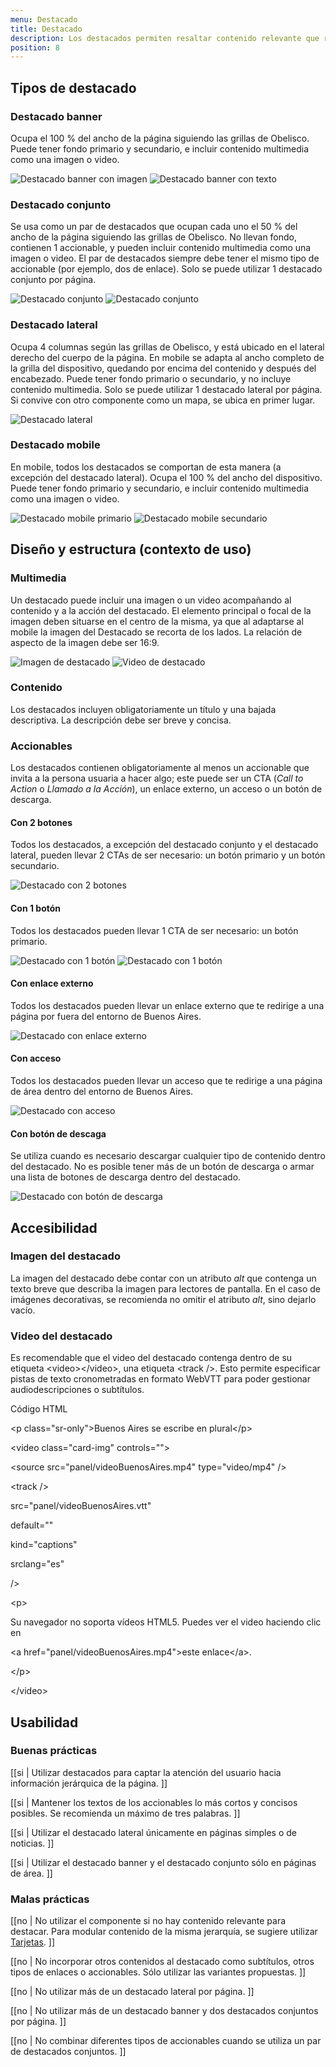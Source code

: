 ```yaml
---
menu: Destacado
title: Destacado
description: Los destacados permiten resaltar contenido relevante que requiere un nivel jerárquico mayor al resto de la información. Se usa para captar la atención de la persona usuaria incorporando imágenes, accionables y otros elementos interactivos.
position: 8
---
```


## Tipos de destacado

### Destacado banner

Ocupa el 100 % del ancho de la página siguiendo las grillas de Obelisco. Puede tener fondo primario y secundario, e incluir contenido multimedia como una imagen o video.

<div className="grisulado-50-container content-column gap-4">
  <img src="/componentes/destacado/Destacado-Banner-Imagen.svg" alt="Destacado banner con imagen" className="img-fluid m-0" />
  <img src="/componentes/destacado/Destacado-Banner-Texto.svg" alt="Destacado banner con texto" className="img-fluid m-0" />
</div>

### Destacado conjunto

Se usa como un par de destacados que ocupan cada uno el 50 % del ancho de la página siguiendo las grillas de Obelisco. No llevan fondo, contienen 1 accionable, y pueden incluir contenido multimedia como una imagen o video. El par de destacados siempre debe tener el mismo tipo de accionable (por ejemplo, dos de enlace). Solo se puede utilizar 1 destacado conjunto por página. 

<div className="grisulado-10-container box-shadow-grisulado-50 content-row gap-4">
  <img src="/componentes/destacado/Destacado-Conjunto-1.svg" alt="Destacado conjunto" className="img-fluid m-0" />
  <img src="/componentes/destacado/Destacado-Conjunto-2.svg" alt="Destacado conjunto" className="img-fluid m-0" />
</div>

### Destacado lateral

Ocupa 4 columnas según las grillas de Obelisco, y está ubicado en el lateral derecho del cuerpo de la página. En mobile se adapta al ancho completo de la grilla del dispositivo, quedando por encima del contenido y después del encabezado. Puede tener fondo primario o secundario, y no incluye contenido multimedia. Solo se puede utilizar 1 destacado lateral por página. Si convive con otro componente como un mapa, se ubica en primer lugar. 

<div className="grisulado-50-container content-row">
  <img src="/componentes/destacado/Destacado-Lateral-1.svg" alt="Destacado lateral" className="img-fluid m-0" />
</div>

### Destacado mobile

En mobile, todos los destacados se comportan de esta manera (a excepción del destacado lateral). Ocupa el 100 % del ancho del dispositivo. Puede tener fondo primario y secundario, e incluir contenido multimedia como una imagen o video.

<div className="grisulado-50-container content-row gap-4">
  <img src="/componentes/destacado/Destacado-Mobile-Primario.svg" alt="Destacado mobile primario" className="img-fluid m-0" />
  <img src="/componentes/destacado/Destacado-Mobile-Secundario.svg" alt="Destacado mobile secundario" className="img-fluid m-0" />
</div>

## Diseño y estructura (contexto de uso)

### Multimedia

Un destacado puede incluir una imagen o un video acompañando al contenido y a la acción del destacado. El elemento principal o focal de la imagen deben situarse en el centro de la misma, ya que al adaptarse al mobile la imagen del Destacado se recorta de los lados. La relación de aspecto de la imagen debe ser 16:9.

<div className="grisulado-50-container content-row gap-4">
  <img src="/componentes/destacado/Tipo-Imagen.svg" alt="Imagen de destacado" className="img-fluid m-0" />
  <img src="/componentes/destacado/Tipo-Video.svg" alt="Video de destacado" className="img-fluid m-0" />
</div>

### Contenido

Los destacados incluyen obligatoriamente un título y una bajada descriptiva. La descripción debe ser breve y concisa. 

### Accionables

Los destacados contienen obligatoriamente al menos un accionable que invita a la persona usuaria a hacer algo; este puede ser un CTA (*Call to Action* o *Llamado a la Acción*), un enlace externo, un acceso o un botón de descarga.

#### Con 2 botones

Todos los destacados, a excepción del destacado conjunto y el destacado lateral, pueden llevar 2 CTAs de ser necesario: un botón primario y un botón secundario.

<div className="grisulado-10-container box-shadow-grisulado-50 content-row gap-4">
  <img src="/componentes/destacado/Destacado-Banner.svg" alt="Destacado con 2 botones" className="img-fluid m-0" />
</div>

#### Con 1 botón

Todos los destacados pueden llevar 1 CTA de ser necesario: un botón primario.

<div className="grisulado-10-container box-shadow-grisulado-50 content-row gap-4">
  <img src="/componentes/destacado/Destacado-Conjunto-3.svg" alt="Destacado con 1 botón" className="img-fluid m-0" />
  <img src="/componentes/destacado/Destacado-Conjunto-4.svg" alt="Destacado con 1 botón" className="img-fluid m-0" />
</div>

#### Con enlace externo

Todos los destacados pueden llevar un enlace externo que te redirige a una página por fuera del entorno de Buenos Aires.

<div className="grisulado-10-container box-shadow-grisulado-50 content-row gap-4">
  <img src="/componentes/destacado/Destacado-Banner-enlace.svg" alt="Destacado con enlace externo" className="img-fluid m-0" />
</div>

#### Con acceso

Todos los destacados pueden llevar un acceso que te redirige a una página de área dentro del entorno de Buenos Aires.

<div className="grisulado-10-container box-shadow-grisulado-50 content-row gap-4">
  <img src="/componentes/destacado/Destacado-Banner-acceso.svg" alt="Destacado con acceso" className="img-fluid m-0" />
</div>

#### Con botón de descaga

Se utiliza cuando es necesario descargar cualquier tipo de contenido dentro del destacado. No es posible tener más de un botón de descarga o armar una lista de botones de descarga dentro del destacado.

<div className="grisulado-50-container content-row gap-4">
  <img src="/componentes/destacado/Destacado-Banner-descarga.svg" alt="Destacado con botón de descarga" className="img-fluid m-0" />
</div>


<h2>Accesibilidad</h2>

### Imagen del destacado

La imagen del destacado debe contar con un atributo *alt* que contenga un texto breve que describa la imagen para lectores de pantalla. En el caso de imágenes decorativas, se recomienda no omitir el atributo *alt*, sino dejarlo vacío.

### Video del destacado

Es recomendable que el video del destacado contenga dentro de su etiqueta &lt;video&gt;&lt;/video&gt;, una etiqueta &lt;track /&gt;. Esto permite especificar pistas de texto cronometradas en formato WebVTT para poder gestionar audiodescripciones o subtítulos. 

<div className="my-3 p-4 bg-light rounded-lg box-shadow-grisulado-50">
  <p className="text-info font-weight-bold small">Código HTML</p>
  <div className="font-italic">
    <p className="mb-0">&lt;p class="sr-only"&gt;Buenos Aires se escribe en plural&lt;/p&gt;</p>
    <p className="mb-0">&lt;video class="card-img" controls=""&gt;</p>
    <p className="mb-0 ml-3">&lt;source src="panel/videoBuenosAires.mp4" type="video/mp4" /&gt;</p>
    <p className="mb-0 ml-3">&lt;track /&gt;</p>
    <p className="mb-0 ml-4">src="panel/videoBuenosAires.vtt"</p>
    <p className="mb-0 ml-4">default=""</p>
    <p className="mb-0 ml-4">kind="captions"</p>
    <p className="mb-0 ml-4">srclang="es"</p>
    <p className="mb-0 ml-3">/&gt;</p>
    <p className="mb-0 ml-3">&lt;p&gt;</p>
    <p className="mb-0 ml-4">Su navegador no soporta vídeos HTML5. Puedes ver el video haciendo clic en</p>
    <p className="mb-0 ml-4">&lt;a href="panel/videoBuenosAires.mp4"&gt;este enlace&lt;/a&gt;.</p>
    <p className="mb-0 ml-3">&lt;/p&gt;</p>
    <p className="mb-0">&lt;/video&gt;</p>
  </div>
</div>

## Usabilidad

### Buenas prácticas

[[si | Utilizar destacados para captar la atención del usuario hacia información jerárquica de la página. ]]

[[si | Mantener los textos de los accionables lo más cortos y concisos posibles. Se recomienda un máximo de tres palabras. ]]

[[si | Utilizar el destacado lateral únicamente en páginas simples o de noticias. ]]

[[si | Utilizar el destacado banner y el destacado conjunto sólo en páginas de área. ]]

### Malas prácticas

[[no | No utilizar el componente si no hay contenido relevante para destacar. Para modular contenido de la misma jerarquía, se sugiere utilizar [Tarjetas](https://gcba.github.io/estandares/componentes/tarjetas/). ]]

[[no | No incorporar otros contenidos al destacado como subtítulos, otros tipos de enlaces o accionables. Sólo utilizar las variantes propuestas. ]]

[[no | No utilizar más de un destacado lateral por página. ]]

[[no | No utilizar más de un destacado banner y dos destacados conjuntos por página. ]]

[[no | No combinar diferentes tipos de accionables cuando se utiliza un par de destacados conjuntos. ]]
